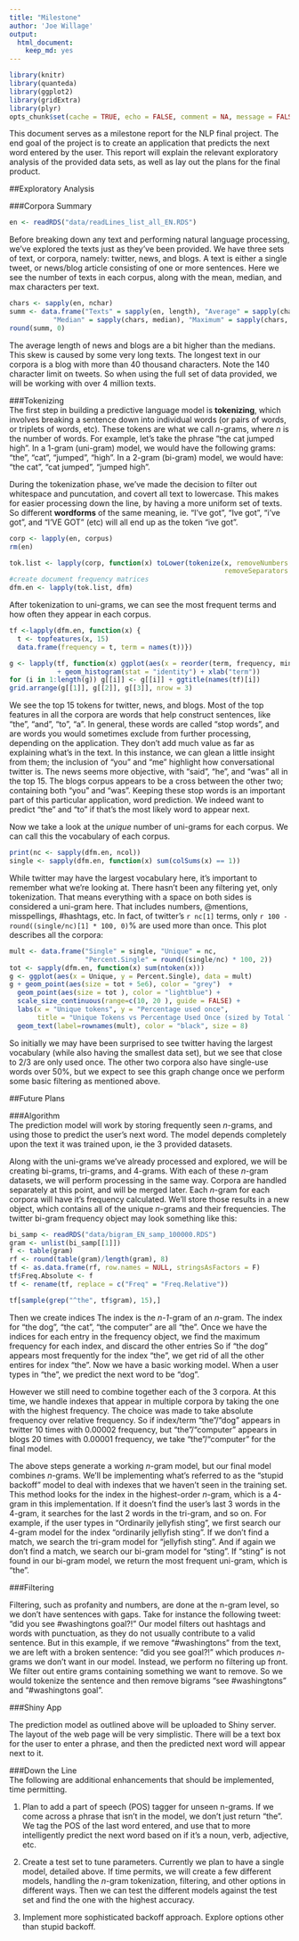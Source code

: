 ```yaml
---
title: "Milestone"
author: 'Joe Willage'
output: 
  html_document: 
    keep_md: yes
---
```


```r
library(knitr)
library(quanteda)
library(ggplot2)
library(gridExtra)
library(plyr)
opts_chunk$set(cache = TRUE, echo = FALSE, comment = NA, message = FALSE, warning = FALSE)
```

This document serves as a milestone report for the NLP final project. The end goal of the project 
is to create an application that predicts the next word entered by the user. This report will 
explain the relevant exploratory analysis of the provided data sets, as well as lay out the plans 
for the final product.  

##Exploratory Analysis

###Corpora Summary  
```r
en <- readRDS("data/readLines_list_all_EN.RDS")
```

Before breaking down any text and performing natural language processing, we've explored the texts 
just as they've been provided. We have three sets of text, or corpora, namely: twitter, news, and
blogs. A text is either a single tweet, or news/blog article consisting of one or more sentences. 
Here we see the number of texts in each corpus, along with the mean, median, and max characters per
text.  

```r
chars <- sapply(en, nchar)
summ <- data.frame("Texts" = sapply(en, length), "Average" = sapply(chars, mean), 
           "Median" = sapply(chars, median), "Maximum" = sapply(chars, max))
round(summ, 0)

```

The average length of news and blogs are a bit higher than the medians. This skew is caused by some 
very long texts. The longest text in our corpora is a blog with more than 40 thousand characters. 
Note the 140 character limit on tweets. So when using the full set of data provided, we will be 
working with over 4 million texts. 

###Tokenizing  
The first step in building a predictive language model is **tokenizing**, which involves breaking a
sentence down into individual words (or pairs of words, or triplets of words, etc). These tokens are what we call *n*-grams, where *n* is the number of words. For example, let's take the phrase "the 
cat jumped high". In a 1-gram (uni-gram) model, we would have the following grams: "the", "cat",
"jumped", "high". In a 2-gram (bi-gram) model, we would have: "the cat", "cat jumped", "jumped 
high".  

During the tokenization phase, we've made the decision to filter out whitespace and puncutation,
and covert all text to lowercase. This makes for easier processing down the line, by having a more
uniform set of texts. So different **wordforms** of the same meaning, ie. "I've got", "Ive got", 
"i've got", and "I'VE GOT" (etc) will all end up as the token "ive got".  


```r
corp <- lapply(en, corpus) 
rm(en)

tok.list <- lapply(corp, function(x) toLower(tokenize(x, removeNumbers = F, removePunct = T, 
                                                      removeSeparators = T)))
#create document frequency matrices
dfm.en <- lapply(tok.list, dfm)
```

After tokenization to uni-grams, we can see the most frequent terms and how often they appear in 
each corpus.  

```r
tf <-lapply(dfm.en, function(x) {
  t <- topfeatures(x, 15)
  data.frame(frequency = t, term = names(t))})

g <- lapply(tf, function(x) ggplot(aes(x = reorder(term, frequency, min), y = frequency), data = x)
            + geom_histogram(stat = "identity") + xlab("term"))
for (i in 1:length(g)) g[[i]] <- g[[i]] + ggtitle(names(tf)[i])
grid.arrange(g[[1]], g[[2]], g[[3]], nrow = 3)
```

We see the top 15 tokens for twitter, news, and blogs. Most of the top features in all the corpora 
are words that help construct sentences, like "the", "and", "to", "a". In general, these words are 
called "stop words", and are words you would sometimes exclude from further processing, depending on
the application. They don't add much value as far as explaining what's in the text. In this 
instance, we can glean a little insight from them; the inclusion of "you" and "me" highlight how
conversational twitter is. The news seems more objective, with "said", "he", and "was" all in the 
top 15. The blogs corpus appears to be a cross between the other two; containing both "you" and 
"was". Keeping these stop words is an important part of this particular application, word 
prediction. We indeed want to predict "the" and "to" if that's the most likely word to appear next.  

Now we take a look at the *unique* number of uni-grams for each corpus. We can call this the 
vocabulary of each corpus.  

```r
print(nc <- sapply(dfm.en, ncol)) 
single <- sapply(dfm.en, function(x) sum(colSums(x) == 1))
```

While twitter may have the largest vocabulary here, it's important to remember what we're looking 
at. There hasn't been any filtering yet, only tokenization. That means everything with a space on 
both sides is considered a uni-gram here. That includes numbers, @mentions, misspellings, #hashtags,
etc. In fact, of twitter's `r nc[1]` terms, only `r 100 - round((single/nc)[1] * 100, 0)`% are used
more than once. This plot describes all the corpora:  

```r
mult <- data.frame("Single" = single, "Unique" = nc, 
                   "Percent.Single" = round((single/nc) * 100, 2))
tot <- sapply(dfm.en, function(x) sum(ntoken(x)))
g <- ggplot(aes(x = Unique, y = Percent.Single), data = mult)
g + geom_point(aes(size = tot + 5e6), color = "grey")  + 
  geom_point(aes(size = tot ), color = "lightblue") +
  scale_size_continuous(range=c(10, 20 ), guide = FALSE) +
  labs(x = "Unique tokens", y = "Percentage used once", 
       title = "Unique Tokens vs Percentage Used Once (sized by Total Tokens)") +
  geom_text(label=rownames(mult), color = "black", size = 8)
```


So initially we may have been surprised to see twitter having the largest vocabulary (while also 
having the smallest data set), but we see that close to 2/3 are only used once. The other two 
corpora also have single-use words over 50%, but we expect to see this graph change once we perform
some basic filtering as mentioned above.

##Future Plans  

###Algorithm  
The prediction model will work by storing frequently seen *n*-grams, and using those to predict the
user's next word. The model depends completely upon the text it was trained upon, ie the 3 provided
datasets. 

Along with the uni-grams we've already processed and explored, we will be creating bi-grams, 
tri-grams, and 4-grams. With each of these *n*-gram datasets, we will perform processing in the same
way. Corpora are handled separately at this point, and will be merged later. Each *n*-gram for each
corpora will have it's frequency calculated. We'll store those results in a new object, which 
contains all of the unique *n*-grams and their frequencies. The twitter bi-gram frequency object 
may look something like this:

```r
bi_samp <- readRDS("data/bigram_EN_samp_100000.RDS")
gram <- unlist(bi_samp[[1]])
f <- table(gram)
rf <- round(table(gram)/length(gram), 8)
tf <- as.data.frame(rf, row.names = NULL, stringsAsFactors = F)
tf$Freq.Absolute <- f
tf <- rename(tf, replace = c("Freq" = "Freq.Relative"))
```

```r
tf[sample(grep("^the", tf$gram), 15),]
```

Then we create indices The index is the *n-1*-gram of an *n*-gram. The index for "the dog", "the 
cat", "the computer" are all "the". Once we have the indices for each entry in the frequency object,
we find the maximum frequency for each index, and discard the other entries So if "the dog" appears
most frequently for the index "the", we get rid of all the other entires for index "the". Now we 
have a basic working model. When a user types in "the", we predict the next word to be "dog".  

However we still need to combine together each of the 3 corpora. At this time, we handle indexes 
that appear in multiple corpora by taking the one with the highest frequency. The choice was made 
to take absolute frequency over relative frequency. So if index/term "the"/"dog" appears in twitter
10 times with 0.00002 frequency, but "the"/"computer" appears in blogs 20 times with 0.00001 
frequency, we take "the"/"computer" for the final model. 

The above steps generate a working *n*-gram model, but our final model combines *n*-grams. We'll be
implementing what's referred to as the "stupid backoff" model to deal with indexes that we haven't 
seen in the training set. This method looks for the index in the highest-order *n*-gram, which is 
a 4-gram in this implementation. If it doesn't find the user's last 3 words in the 4-gram, it 
searches for the last 2 words in the tri-gram, and so on. For example, if the user types in 
"Ordinarily jellyfish sting", we first search our 4-gram model for the index "ordinarily jellyfish
sting". If we don't find a match, we search the tri-gram model for "jellyfish sting". And if again 
we don't find a match, we search our bi-gram model for "sting". If "sting" is not found in our 
bi-gram model, we return the most frequent uni-gram, which is "the".  

###Filtering  

Filtering, such as profanity and numbers, are done at the n-gram level, so we don't have sentences
with gaps. Take for instance the following tweet: "did you see #washingtons goal?!" Our model 
filters out hashtags and words with punctuation, as they do not usually contribute to a valid 
sentence. But in this example, if we remove "#washingtons" from the text, we are left with a broken 
sentence: "did you see goal?!" which produces *n*-grams we don't want in our model. Instead, we
perform no filtering up front. We filter out entire grams containing something we want to remove. So
we would tokenize the sentence and then remove bigrams "see #washingtons" and "#washingtons goal". 

###Shiny App  

The prediction model as outlined above will be uploaded to Shiny server. The layout of the web page 
will be very simplistic. There will be a text box for the user to enter a phrase, and then the 
predicted next word will appear next to it. 

###Down the Line  
The following are additional enhancements that should be implemented, time permitting.  

1)  Plan to add a part of speech (POS) tagger for unseen n-grams. If we come across a phrase that 
isn't in the model, we don't just return "the". We tag the POS of the last word entered, and use 
that to more intelligently predict the next word based on if it's a noun, verb, adjective, etc.

2)  Create a test set to tune parameters. Currently we plan to have a single model, detailed above.
If time permits, we will create a few different models, handling the *n*-gram tokenization, 
filtering, and other options in different ways. Then we can test the different models against the 
test set and find the one with the highest accuracy.

3)  Implement more sophisticated backoff approach. Explore options other than stupid backoff.